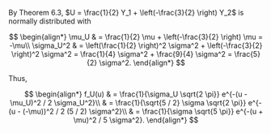 By Theorem 6.3, $U = \frac{1}{2} Y_1 + \left(-\frac{3}{2} \right) Y_2$ is normally distributed with

$$
\begin{align*}
    \mu_U & = \frac{1}{2} \mu + \left(-\frac{3}{2} \right) \mu = -\mu\\
    \sigma_U^2 & = \left(\frac{1}{2} \right)^2 \sigma^2 + \left(-\frac{3}{2} \right)^2 \sigma^2 = \frac{1}{4} \sigma^2 + \frac{9}{4} \sigma^2 = \frac{5}{2} \sigma^2.
\end{align*}
$$

Thus,

$$
\begin{align*}
    f_U(u) & = \frac{1}{\sigma_U \sqrt{2 \pi}} e^{-(u - \mu_U)^2 / 2 \sigma_U^2}\\
    & = \frac{1}{\sqrt{5 / 2} \sigma \sqrt{2 \pi}} e^{-(u - (-\mu))^2 / 2 (5 / 2) \sigma^2}\\
    & = \frac{1}{\sigma \sqrt{5 \pi}} e^{-(u + \mu)^2 / 5 \sigma^2}.
\end{align*}
$$
